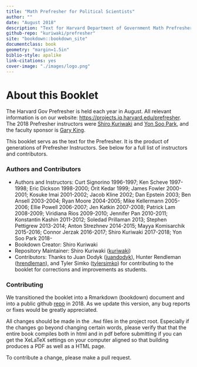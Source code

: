 ```yaml
--- 
title: "Math Prefresher for Political Scientists"
author: ""
date: "August 2018"
description: "Text for Harvard Department of Government Math Prefresher"
github-repo: "kuriwaki/prefresher"
site: "bookdown::bookdown_site"
documentclass: book
geometry: "margin=1.5in"
biblio-style: apalike
link-citations: yes
cover-image: "./images/logo.png"
---
```

# About this Booklet {-}

The Harvard Gov Prefresher is held each year in August. All relevant information is on our website: <https://projects.iq.harvard.edu/prefresher>. The 2018 Prefresher instructors were [Shiro Kuriwaki](https://www.shirokuriwaki.com) and [Yon Soo Park](https://scholar.harvard.edu/yonsoopark/home), and the faculty sponsor is  [Gary King](https://gking.harvard.edu). 

This booklet servs as the text for the Prefresher. It is the product of generations of Prefresher Instructors. See below for a full list of instructors and contributors. 




### Authors and Contributors {-}

- Authors and Instructors:  Curt Signorino 1996-1997; Ken Scheve 1997-1998; Eric Dickson 1998-2000; Orit Kedar 1999; James Fowler 2000-2001; Kosuke Imai 2001-2002; Jacob Kline 2002; Dan Epstein 2003; Ben Ansell 2003-2004; Ryan Moore 2004-2005; Mike Kellermann 2005-2006; Ellie Powell 2006-2007; Jen Katkin 2007-2008; Patrick Lam 2008-2009; Viridiana Rios 2009-2010; Jennifer Pan 2010-2011; Konstantin Kashin 2011-2012; Soledad Prillaman 2013; Stephen Pettigrew 2013-2014; Anton Strezhnev 2014-2015; Mayya Komisarchik 2015-2016; Connor Jerzak 2016-2017; Shiro Kuriwaki 2017-2018; Yon Soo Park 2018-
- Bookdown Creator: Shiro Kuriwaki 
- Repository Maintainer: Shiro Kuriwaki ([kuriwaki](https://github.com/kuriwaki))
- Contributors: Thanks to Juan Dodyk ([juandodyk](https://github.com/juandodyk)), Hunter Rendleman ([hrendleman](https://github.com/hrendleman)), and Tyler Simko ([tylersimko](https://github.com/tylersimko)) for contributing to the booklet for corrections and improvements as students.


### Contributing {-}

We transitioned the booklet into a Rmarkdown (bookdown) document and into a public github [repo](https://github.com/kuriwaki/prefresher) in 2018. As we update this version, any bug reports or fixes would be greatly appreciated. 

All changes should be made in the `.Rmd` files in the project root. Especially if the changes go beyond changing certain words, please verify that that the entire book compiles both in html and in pdf before submitting if you can get the XeLaTeX settings on your computer aligned so that building produces a PDF as well as a HTML page.  

To contribute a change, please make a pull request.
